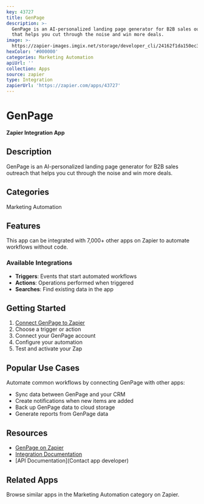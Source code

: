 ```yaml
---
key: 43727
title: GenPage
description: >-
  GenPage is an AI-personalized landing page generator for B2B sales outreach
  that helps you cut through the noise and win more deals.
image: >-
  https://zapier-images.imgix.net/storage/developer_cli/24162f1da150ec306de4dba521d8977e.png?auto=format%2Ccompress&ixlib=python-3.0.0&q=50
hexColor: '#000000'
categories: Marketing Automation
apiUrl: ''
collection: Apps
source: zapier
type: Integration
zapierUrl: 'https://zapier.com/apps/43727'
---
```

# GenPage

**Zapier Integration App**

## Description

GenPage is an AI-personalized landing page generator for B2B sales outreach that helps you cut through the noise and win more deals.

## Categories

Marketing Automation

## Features

This app can be integrated with 7,000+ other apps on Zapier to automate workflows without code.

### Available Integrations

- **Triggers**: Events that start automated workflows
- **Actions**: Operations performed when triggered
- **Searches**: Find existing data in the app

## Getting Started

1. [Connect GenPage to Zapier](https://zapier.com/apps/43727)
2. Choose a trigger or action
3. Connect your GenPage account
4. Configure your automation
5. Test and activate your Zap

## Popular Use Cases

Automate common workflows by connecting GenPage with other apps:

- Sync data between GenPage and your CRM
- Create notifications when new items are added
- Back up GenPage data to cloud storage
- Generate reports from GenPage data

## Resources

- [GenPage on Zapier](https://zapier.com/apps/43727)
- [Integration Documentation](https://zapier.com/apps/43727/integrations)
- [API Documentation](Contact app developer)

## Related Apps

Browse similar apps in the Marketing Automation category on Zapier.
